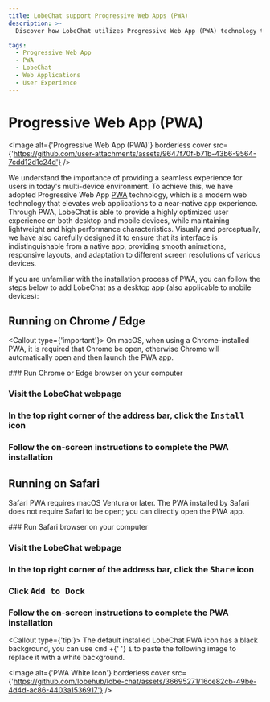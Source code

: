 ```yaml
---
title: LobeChat support Progressive Web Apps (PWA)
description: >-
  Discover how LobeChat utilizes Progressive Web App (PWA) technology to provide a seamless and near-native app experience on both desktop and mobile devices. Learn how to install LobeChat as a desktop app for enhanced convenience.

tags:
  - Progressive Web App
  - PWA
  - LobeChat
  - Web Applications
  - User Experience
---
```


# Progressive Web App (PWA)

<Image alt={'Progressive Web App (PWA)'} borderless cover src={'https://github.com/user-attachments/assets/9647f70f-b71b-43b6-9564-7cdd12d1c24d'} />

We understand the importance of providing a seamless experience for users in today's multi-device environment. To achieve this, we have adopted Progressive Web App [PWA](https://support.google.com/chrome/answer/9658361) technology, which is a modern web technology that elevates web applications to a near-native app experience. Through PWA, LobeChat is able to provide a highly optimized user experience on both desktop and mobile devices, while maintaining lightweight and high performance characteristics. Visually and perceptually, we have also carefully designed it to ensure that its interface is indistinguishable from a native app, providing smooth animations, responsive layouts, and adaptation to different screen resolutions of various devices.

If you are unfamiliar with the installation process of PWA, you can follow the steps below to add LobeChat as a desktop app (also applicable to mobile devices):

## Running on Chrome / Edge

<Callout type={'important'}>
  On macOS, when using a Chrome-installed PWA, it is required that Chrome be open, otherwise Chrome
  will automatically open and then launch the PWA app.
</Callout>

<Steps>
  ### Run Chrome or Edge browser on your computer

  ### Visit the LobeChat webpage

  ### In the top right corner of the address bar, click the <kbd>Install</kbd> icon

  ### Follow the on-screen instructions to complete the PWA installation
</Steps>

## Running on Safari

Safari PWA requires macOS Ventura or later. The PWA installed by Safari does not require Safari to be open; you can directly open the PWA app.

<Steps>
  ### Run Safari browser on your computer

  ### Visit the LobeChat webpage

  ### In the top right corner of the address bar, click the <kbd>Share</kbd> icon

  ### Click <kbd>Add to Dock</kbd>

  ### Follow the on-screen instructions to complete the PWA installation
</Steps>

<Callout type={'tip'}>
  The default installed LobeChat PWA icon has a black background, you can use <kbd>cmd</kbd> +{' '}
  <kbd>i</kbd> to paste the following image to replace it with a white background.
</Callout>

<Image alt={'PWA White Icon'} borderless cover src={'https://github.com/lobehub/lobe-chat/assets/36695271/16ce82cb-49be-4d4d-ac86-4403a1536917'} />
